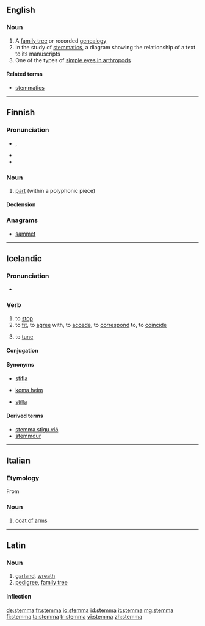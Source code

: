 ==English==
{{wikipedia}}

===Noun===
{{en-noun|stemmata}}

# A [[family tree]] or recorded [[genealogy]]
# In the study of [[w:Textual criticism#Stemmatics|stemmatics]], a diagram showing the relationship of a text to its manuscripts
# One of the types of [[w:simple eyes in arthropods#Stemmata|simple eyes in arthropods]]

====Related terms====
* [[stemmatics]]

----

==Finnish==

===Pronunciation===
* {{IPA|[ˈstemːɑ]|lang=fi}}, {{X-SAMPA|["stem:A]}}
* {{hyphenation|stem|ma}}
* {{rhymes|emːɑ|lang=fi}}

===Noun===
{{wikipedia|lang=fi}}
{{head|fi|noun}}

# {{context|music|lang=fi}} [[part]] (within a polyphonic piece)

====Declension====
{{fi-decl-kala|stemm}}

===Anagrams===
* [[sammet#Finnish|sammet]]

----

==Icelandic==

===Pronunciation===
* {{IPA|/ˈstɛmːa/|lang=is}}
*: {{rhymes|ɛmːa|lang=is}}

===Verb===
{{is-verb-weak|stemmdi|stemmt}}

# to [[stop]]
# to [[fit]], to [[agree]] with, to [[accede]], to [[correspond]] to, to [[coincide]]
# {{context|music|of an instrument|lang=is}} to [[tune]]

====Conjugation====
{{is-conj-w2|st|e|mm|mp=-}}

====Synonyms====
* {{sense|stop}} [[stífla]]
* {{sense|fit, agree with}} [[koma heim]]
* {{sense|tune}} [[stilla]]

====Derived terms====
* [[stemma stigu við]]
* [[stemmdur]]

{{attention|is|add noun, etymology, expand senses}}

----

==Italian==

===Etymology===
From {{etyl|la|it}} {{term|stemma||garland|lang=la}}

===Noun===
{{it-noun|m|stemmi}}

# [[coat of arms]]

----
==Latin==

===Noun===
{{la-noun|stemma|stemmatis|stemmatis|n|third}}

# [[garland]], [[wreath]]
# [[pedigree]], [[family tree]]

====Inflection====
{{la-decl-3rd-N|stemma|stemmat}}

[[de:stemma]]
[[fr:stemma]]
[[io:stemma]]
[[id:stemma]]
[[it:stemma]]
[[mg:stemma]]
[[fi:stemma]]
[[ta:stemma]]
[[tr:stemma]]
[[vi:stemma]]
[[zh:stemma]]